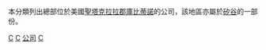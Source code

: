 本分類列出總部位於美國[[聖塔克拉拉郡|聖塔克拉拉郡]][[庫比蒂諾|庫比蒂諾]]的公司，該地區亦屬於[[矽谷|矽谷]]的一部份。

[[Category:矽谷公司|C]]
[[Category:聖塔克拉拉郡公司|C]]
[[Category:庫比蒂諾|公司]]
[[Category:加利福尼亞州各城市公司|C]]